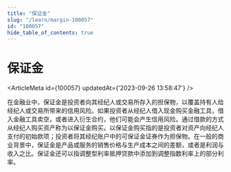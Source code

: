 ```yaml
---
title: "保证金"
slug: "/learn/margin-100057"
id: "100057"
hide_table_of_contents: true
---
```



# 保证金

<ArticleMeta id={100057} updatedAt={'2023-09-26 13:58:47'} />
<div className='border-solid border-b border-t-0 my-4 border-[var(--ifm-color-gray-300)]' />

在金融业中，保证金是投资者向其经纪人或交易所存入的担保物，以覆盖持有人给经纪人或交易所带来的信用风险。如果投资者从经纪人借入现金购买金融工具，借入金融工具卖空，或者进入衍生合约，他们可能会产生信用风险。通过借款的方式从经纪人购买资产称为以保证金购买。以保证金购买指的是投资者对资产向经纪人支付的初始款项；投资者将其经纪账户中的可保证金证券作为担保物。在一般的商业背景中，保证金是产品或服务的销售价格与生产成本之间的差额，或者是利润与收入之比。保证金还可以指调整型利率抵押贷款中添加到调整指数利率上的部分利率。
